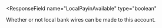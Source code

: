<ResponseField
  name="LocalPayinAvailable"
  type="boolean"
>
Whether or not local bank wires can be made to this account.
</ResponseField>